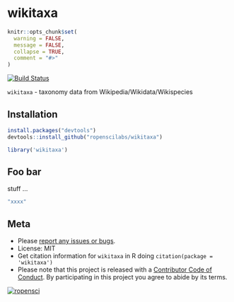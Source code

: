 wikitaxa
========

```r
knitr::opts_chunk$set(
  warning = FALSE,
  message = FALSE,
  collapse = TRUE,
  comment = "#>"
)
```

[![Build Status](https://api.travis-ci.org/ropenscilabs/wikitaxa.svg?branch=master)](https://travis-ci.org/ropenscilabs/wikitaxa)

`wikitaxa` - taxonomy data from Wikipedia/Wikidata/Wikispecies

## Installation

```r
install.packages("devtools")
devtools::install_github("ropenscilabs/wikitaxa")
```

```r
library('wikitaxa')
```

## Foo bar

stuff ...

```r
"xxxx"
```

## Meta

* Please [report any issues or bugs](https://github.com/ropenscilabs/wikitaxa/issues).
* License: MIT
* Get citation information for `wikitaxa` in R doing `citation(package = 'wikitaxa')`
* Please note that this project is released with a [Contributor Code of Conduct](CONDUCT.md). By participating in this project you agree to abide by its terms.

[![ropensci](http://ropensci.org/public_images/github_footer.png)](http://ropensci.org)
